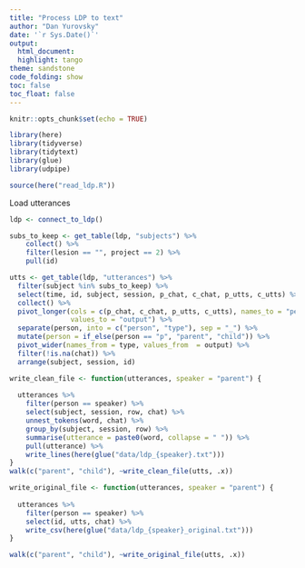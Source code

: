 ```yaml
---
title: "Process LDP to text"
author: "Dan Yurovsky"
date: '`r Sys.Date()`'
output:
  html_document:
  highlight: tango
theme: sandstone
code_folding: show
toc: false
toc_float: false
---
```

  
```r
knitr::opts_chunk$set(echo = TRUE)
```

```r
library(here)
library(tidyverse)
library(tidytext)
library(glue)
library(udpipe)
```

```r
source(here("read_ldp.R"))
```

Load utterances
```r
ldp <- connect_to_ldp()

subs_to_keep <- get_table(ldp, "subjects") %>%
    collect() %>%
    filter(lesion == "", project == 2) %>%
    pull(id)

utts <- get_table(ldp, "utterances") %>%
  filter(subject %in% subs_to_keep) %>%
  select(time, id, subject, session, p_chat, c_chat, p_utts, c_utts) %>%
  collect() %>%
  pivot_longer(cols = c(p_chat, c_chat, p_utts, c_utts), names_to = "person", 
               values_to = "output") %>%
  separate(person, into = c("person", "type"), sep = "_") %>%
  mutate(person = if_else(person == "p", "parent", "child")) %>%
  pivot_wider(names_from = type, values_from  = output) %>%
  filter(!is.na(chat)) %>%
  arrange(subject, session, id)

```

```r
write_clean_file <- function(utterances, speaker = "parent") {
  
  utterances %>%
    filter(person == speaker) %>%
    select(subject, session, row, chat) %>%
    unnest_tokens(word, chat) %>%
    group_by(subject, session, row) %>%
    summarise(utterance = paste0(word, collapse = " ")) %>%
    pull(utterance) %>%
    write_lines(here(glue("data/ldp_{speaker}.txt")))
}
walk(c("parent", "child"), ~write_clean_file(utts, .x))
```

```r
write_original_file <- function(utterances, speaker = "parent") {
  
  utterances %>%
    filter(person == speaker) %>%
    select(id, utts, chat) %>%
    write_csv(here(glue("data/ldp_{speaker}_original.txt")))
}

walk(c("parent", "child"), ~write_original_file(utts, .x))
```
